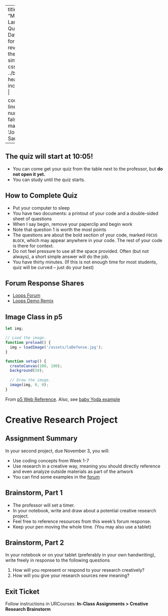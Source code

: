 
---
title: "Math + Language Quiz Day"
format:
  revealjs:
    theme: 
      - simple
    css: ../bl.css
    header-includes: |
      <link rel="preconnect" href="https://fonts.googleapis.com">
      <link rel="preconnect" href="https://fonts.gstatic.com" crossorigin>
      <link href="https://fonts.googleapis.com/css2?family=Josefin+Sans:ital,wght@0,100..700;1,100..700&display=swap" rel="stylesheet">

code-line-numbers: false
mainfont: 'Josefin Sans'
---

## The quiz will start at 10:05!
* You can come get your quiz from the table next to the professor, but **do not open it yet.** 
* You can study until the quiz starts. 


## How to Complete Quiz {.smaller}

* Put your computer to sleep
* You have two documents: a printout of your code and a double-sided sheet of questions
* When I say begin, remove your paperclip and begin work
* Note that question 1 is worth the most points
* The questions are about the bold section of your code, marked `FOCUS BLOCK`, which may appear anywhere in your code. The rest of your code is there for context.
* Do not feel pressure to use all the space provided. Often (but not always), a short simple answer will do the job. 
* You have thirty minutes. (If this is not enough time for most students, quiz will be curved -- just do your best) 

## Forum Response Shares

- [Loops Forum](https://urcourses.uregina.ca/mod/forum/discuss.php?d=1231164)
- [Loops Demo Remix](https://urcourses.uregina.ca/mod/forum/view.php?id=3123521)

## Image Class in p5

```javascript
let img;

// Load the image.
function preload() {
  img = loadImage('/assets/laDefense.jpg');
}

function setup() {
  createCanvas(100, 100);
  background(50);
  
  // Draw the image.
  image(img, 0, 0);
}
``` 

From [p5 Web Reference](https://p5js.org/reference/p5/image/). Also, see [baby Yoda example](https://editor.p5js.org/howshekilledit/sketches/C7k76Dj1R)


# Creative Research Project

## Assignment Summary 

In your second project, due November 3, you will:

* Use coding concepts from Week 1-7
* Use research in a creative way, meaning you should directly reference and even analyze outside materials as part of the artwork 
* You can find some examples in the [forum](https://urcourses.uregina.ca/mod/forum/discuss.php?d=1231167)

## Brainstorm, Part 1

* The professor will set a timer. 
* In your notebook, write and draw about a potential creative research project. 
* Feel free to reference resources from this week's forum response. 
* Keep your pen moving the whole time. (You may also use a tablet)

## Brainstorm, Part 2

In your notebook or on your tablet (preferably in your own handwriting), write freely in response to the following questions

1) How will you represent or respond to your research creatively?
2) How will you give your research sources new meaning? 


## Exit Ticket

Follow instructions in URCourses: **In-Class Assignments > Creative Research Brainstorm**





